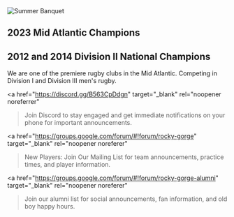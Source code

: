 
<Link href="/banquet">
  <Image style={{maxWidth: '400px', height: 'auto'}} src={BanquetBanner} alt="Summer Banquet"/>
</Link>

## 2023 Mid Atlantic Champions
## 2012 and 2014 Division II National Champions

We are one of the premiere rugby clubs in the Mid Atlantic. Competing in Division I and Division III men's rugby.

<a
  href="https://discord.gg/B563CpDdgn"
  target="_blank"
  rel="noopener noreferrer"
>Join Discord</a> to stay engaged and get immediate notifications on your phone for important announcements.

<a 
  href="https://groups.google.com/forum/#!forum/rocky-gorge"
  target="_blank"
  rel="noopener noreferer"
>New Players: Join Our Mailing List</a> for team announcements, 
practice times, and player information.

<a 
  href="https://groups.google.com/forum/#!forum/rocky-gorge-alumni" 
  target="_blank"
  rel="noopener noreferer"
>Join our alumni list</a> for social announcements, fan 
information, and old boy happy hours.

